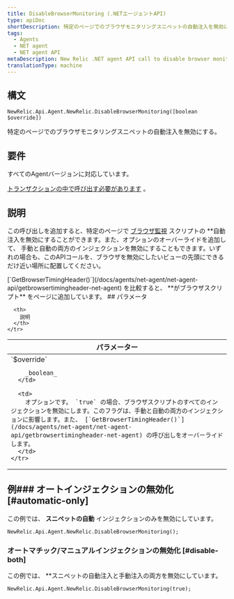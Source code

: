 ```yaml
---
title: DisableBrowserMonitoring (.NETエージェントAPI)
type: apiDoc
shortDescription: 特定のページでのブラウザモニタリングスニペットの自動注入を無効にする。
tags:
  - Agents
  - NET agent
  - NET agent API
metaDescription: New Relic .NET agent API call to disable browser monitoring on specific pages or views.
translationType: machine
---
```


## 構文

```
NewRelic.Api.Agent.NewRelic.DisableBrowserMonitoring([boolean $override])
```

特定のページでのブラウザモニタリングスニペットの自動注入を無効にする。

## 要件

すべてのAgentバージョンに対応しています。

[トランザクションの中で呼び出す必要があります](/docs/accounts-partnerships/education/getting-started-new-relic/glossary#transaction) 。

## 説明

この呼び出しを追加すると、特定のページで [ブラウザ監視](/docs/browser/new-relic-browser/getting-started/new-relic-browser) スクリプトの **自動注入を無効にすることができます。また、オプションのオーバーライドを追加して、 手動と自動の両方のインジェクションを無効にすることもできます。いずれの場合も、このAPIコールを、ブラウザを無効にしたいビューの先頭にできるだけ近い場所に配置してください。

<Callout variant="tip">
  [`GetBrowserTimingHeader()`](/docs/agents/net-agent/net-agent-api/getbrowsertimingheader-net-agent) を比較すると、 **がブラウザスクリプト** をページに追加しています。
</Callout>## パラメータ

<table>
  <thead>
    <tr>
      <th width="25%">
        パラメーター
      </th>

      <th>
        説明
      </th>
    </tr>
  </thead>

  <tbody>
    <tr>
      <td>
        `$override`

        _boolean_
      </td>

      <td>
        オプションです。 `true` の場合、ブラウザスクリプトのすべてのインジェクションを無効にします。このフラグは、手動と自動の両方のインジェクションに影響します。また、 [`GetBrowserTimingHeader()`](/docs/agents/net-agent/net-agent-api/getbrowsertimingheader-net-agent) の呼び出しをオーバーライドします。
      </td>
    </tr>
  </tbody>
</table>

## 例### オートインジェクションの無効化 [#automatic-only]

この例では、 **スニペットの自動** インジェクションのみを無効にしています。

```
NewRelic.Api.Agent.NewRelic.DisableBrowserMonitoring();
```

### オートマチック/マニュアルインジェクションの無効化 [#disable-both]

この例では、 **スニペットの自動注入と手動注入の両方を無効にしています。

```
NewRelic.Api.Agent.NewRelic.DisableBrowserMonitoring(true);
```
